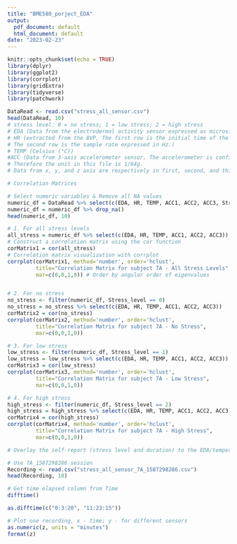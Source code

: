 ```yaml
---
title: "BME580_porject_EDA"
output:
  pdf_document: default
  html_document: default
date: "2023-02-23"
---
```


```r
knitr::opts_chunk$set(echo = TRUE)
library(dplyr)
library(ggplot2)
library(corrplot)
library(gridExtra)
library(tidyverse)
library(patchwork)
```

```r
DataRead <- read.csv("stress_all_sensor.csv")
head(DataRead, 10)
# stress level: 0 = no stress; 1 = low stress; 2 = high stress
# EDA (Data from the electrodermal activity sensor expressed as microsiemens (μS))
# HR (extracted from the BVP, The first row is the initial time of the session expressed as unix timestamp in UTC.
# The second row is the sample rate expressed in Hz.)
# TEMP (Celsius (°C))
#ACC (Data from 3-axis accelerometer sensor. The accelerometer is configured to measure acceleration in the range [-2g, 2g]. 
# Therefore the unit in this file is 1/64g.
# Data from x, y, and z axis are respectively in first, second, and third column.)
```


```r
# Correlation Matrices

# Select numeric variables & Remove all NA values
numeric_df = DataRead %>% select(c(EDA, HR, TEMP, ACC1, ACC2, ACC3, Stress_level))
numeric_df = numeric_df %>% drop_na()
head(numeric_df, 10)

# 1. For all stress levels
all_stress = numeric_df %>% select(c(EDA, HR, TEMP, ACC1, ACC2, ACC3))
# Construct a correlation matrix using the cor function
corMatrix1 = cor(all_stress)
# Correlation matrix visualization with corrplot
corrplot(corMatrix1, method='number', order='hclust', 
         title="Correlation Matrix for subject 7A - All Stress Levels",
         mar=c(0,0,1,0)) # Order by angular order of eigenvalues


# 2. For no stress
no_stress <- filter(numeric_df, Stress_level == 0)
no_stress = no_stress %>% select(c(EDA, HR, TEMP, ACC1, ACC2, ACC3))
corMatrix2 = cor(no_stress)
corrplot(corMatrix2, method='number', order='hclust', 
         title="Correlation Matrix for subject 7A - No Stress",
         mar=c(0,0,1,0))

# 3. For low stress
low_stress <- filter(numeric_df, Stress_level == 1)
low_stress = low_stress %>% select(c(EDA, HR, TEMP, ACC1, ACC2, ACC3))
corMatrix3 = cor(low_stress)
corrplot(corMatrix3, method='number', order='hclust', 
         title="Correlation Matrix for subject 7A - Low Stress",
         mar=c(0,0,1,0))

# 4. For high stress
high_stress <- filter(numeric_df, Stress_level == 2)
high_stress = high_stress %>% select(c(EDA, HR, TEMP, ACC1, ACC2, ACC3))
corMatrix4 = cor(high_stress)
corrplot(corMatrix4, method='number', order='hclust', 
         title="Correlation Matrix for subject 7A - High Stress",
         mar=c(0,0,1,0))

```

```r
# Overlay the self-report (stress level and duration) to the EDA/temperature/HR to show what the data looks like.

# Use 7A_1587298286 session
Recording <- read.csv("stress_all_sensor_7A_1587298286.csv")
head(Recording, 10)

# Get time elapsed column from Time
difftime()

as.difftime(c("0:3:20", "11:23:15"))

# Plot one recording, x - time; y - for different sensors
as.numeric(z, units = "minutes")
format(z)

```